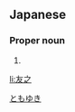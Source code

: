 ==Japanese==
{{ja-kanjitab|友|之}}

===Proper noun===
{{ja-pos|proper|ともゆき}}

# {{given name|male|lang=ja}}

[[Category:Japanese male given names|ともゆき]]

[[li:友之]]